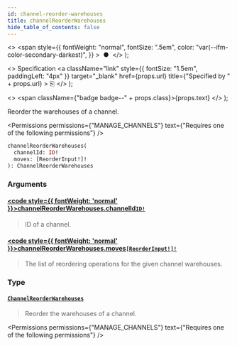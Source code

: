 ```yaml
---
id: channel-reorder-warehouses
title: channelReorderWarehouses
hide_table_of_contents: false
---
```


  <>
    <span
      style={{
        fontWeight: "normal",
        fontSize: ".5em",
        color: "var(--ifm-color-secondary-darkest)",
      }}
    >
      &nbsp;●&nbsp;
    </span>
  </>
);

  <>
    Specification
    <a
      className="link"
      style={{ fontSize: "1.5em", paddingLeft: "4px" }}
      target="\_blank"
      href={props.url}
      title={"Specified by " + props.url}
    >
      ⎘
    </a>
  </>
);

  <>
    <span className={"badge badge--" + props.class}>{props.text}</span>
  </>
);

Reorder the warehouses of a channel.

<Badge text="Added in Saleor 3.7" class="secondary margin-bottom--sm" />

<FeaturePreview />

<Permissions
  permissions={"MANAGE_CHANNELS"}
  text={"Requires one of the following permissions"}
/>

```graphql
channelReorderWarehouses(
  channelId: ID!
  moves: [ReorderInput!]!
): ChannelReorderWarehouses
```

### Arguments

#### [<code style={{ fontWeight: 'normal' }}>channelReorderWarehouses.<b>channelId</b></code>](#)<Bullet />[`ID!`](../../../api-reference/miscellaneous/scalars/id) <Badge class="secondary" text="non-null"/> <Badge class="secondary" text="scalar"/> <Badge class="secondary" text="miscellaneous"/>

> ID of a channel.

#### [<code style={{ fontWeight: 'normal' }}>channelReorderWarehouses.<b>moves</b></code>](#)<Bullet />[`[ReorderInput!]!`](../../../api-reference/miscellaneous/inputs/reorder-input) <Badge class="secondary" text="non-null"/> <Badge class="secondary" text="input"/> <Badge class="secondary" text="miscellaneous"/>

> The list of reordering operations for the given channel warehouses.

### Type

#### [`ChannelReorderWarehouses`](../../../api-reference/channels/objects/channel-reorder-warehouses) <Badge class="secondary" text="object"/> <Badge class="secondary" text="channels"/>

> Reorder the warehouses of a channel.

<Badge text="Added in Saleor 3.7" class="secondary margin-bottom--sm" />

<FeaturePreview />

<Permissions
  permissions={"MANAGE_CHANNELS"}
  text={"Requires one of the following permissions"}
/>

>


